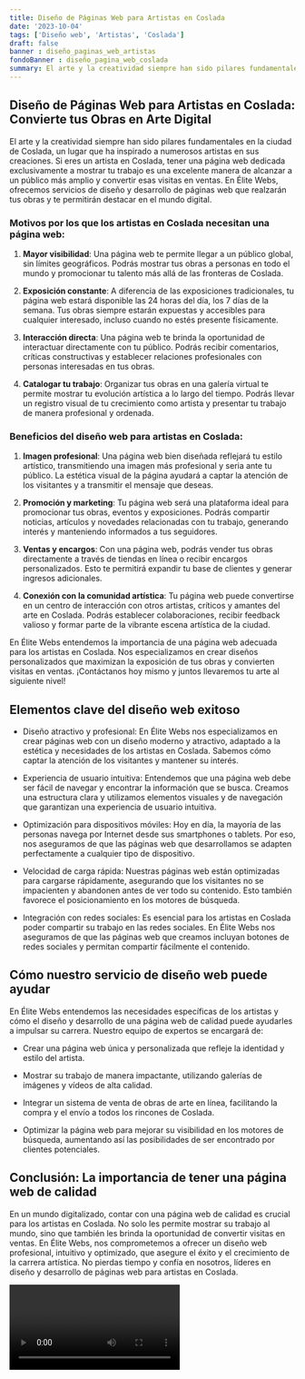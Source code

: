```yaml
---
title: Diseño de Páginas Web para Artistas en Coslada
date: '2023-10-04'
tags: ['Diseño web', 'Artistas', 'Coslada']
draft: false
banner : diseño_paginas_web_artistas
fondoBanner : diseño_pagina_web_coslada
summary: El arte y la creatividad siempre han sido pilares fundamentales en la ciudad de Coslada, un lugar que ha inspirado a numerosos artistas en sus creaciones. Si eres un artista en Coslada, tener una página web dedicada exclusivamente a mostrar tu trabajo es una excelente manera de alcanzar a un público más amplio y convertir esas visitas en ventas. En Élite Webs, ofrecemos servicios de diseño y desarrollo de páginas web que realzarán tus obras y te permitirán destacar en el mundo digital.
---
```


## Diseño de Páginas Web para Artistas en Coslada: Convierte tus Obras en Arte Digital

El arte y la creatividad siempre han sido pilares fundamentales en la ciudad de Coslada, un lugar que ha inspirado a numerosos artistas en sus creaciones. Si eres un artista en Coslada, tener una página web dedicada exclusivamente a mostrar tu trabajo es una excelente manera de alcanzar a un público más amplio y convertir esas visitas en ventas. En Élite Webs, ofrecemos servicios de diseño y desarrollo de páginas web que realzarán tus obras y te permitirán destacar en el mundo digital.

### Motivos por los que los artistas en Coslada necesitan una página web:

1. **Mayor visibilidad**: Una página web te permite llegar a un público global, sin límites geográficos. Podrás mostrar tus obras a personas en todo el mundo y promocionar tu talento más allá de las fronteras de Coslada.

2. **Exposición constante**: A diferencia de las exposiciones tradicionales, tu página web estará disponible las 24 horas del día, los 7 días de la semana. Tus obras siempre estarán expuestas y accesibles para cualquier interesado, incluso cuando no estés presente físicamente.

3. **Interacción directa**: Una página web te brinda la oportunidad de interactuar directamente con tu público. Podrás recibir comentarios, críticas constructivas y establecer relaciones profesionales con personas interesadas en tus obras.

4. **Catalogar tu trabajo**: Organizar tus obras en una galería virtual te permite mostrar tu evolución artística a lo largo del tiempo. Podrás llevar un registro visual de tu crecimiento como artista y presentar tu trabajo de manera profesional y ordenada.

### Beneficios del diseño web para artistas en Coslada:

1. **Imagen profesional**: Una página web bien diseñada reflejará tu estilo artístico, transmitiendo una imagen más profesional y seria ante tu público. La estética visual de la página ayudará a captar la atención de los visitantes y a transmitir el mensaje que deseas.

2. **Promoción y marketing**: Tu página web será una plataforma ideal para promocionar tus obras, eventos y exposiciones. Podrás compartir noticias, artículos y novedades relacionadas con tu trabajo, generando interés y manteniendo informados a tus seguidores.

3. **Ventas y encargos**: Con una página web, podrás vender tus obras directamente a través de tiendas en línea o recibir encargos personalizados. Esto te permitirá expandir tu base de clientes y generar ingresos adicionales.

4. **Conexión con la comunidad artística**: Tu página web puede convertirse en un centro de interacción con otros artistas, críticos y amantes del arte en Coslada. Podrás establecer colaboraciones, recibir feedback valioso y formar parte de la vibrante escena artística de la ciudad.

En Élite Webs entendemos la importancia de una página web adecuada para los artistas en Coslada. Nos especializamos en crear diseños personalizados que maximizan la exposición de tus obras y convierten visitas en ventas. ¡Contáctanos hoy mismo y juntos llevaremos tu arte al siguiente nivel!

<GifSeo />

<Cta />

## Elementos clave del diseño web exitoso

- Diseño atractivo y profesional: En Élite Webs nos especializamos en crear páginas web con un diseño moderno y atractivo, adaptado a la estética y necesidades de los artistas en Coslada. Sabemos cómo captar la atención de los visitantes y mantener su interés.

- Experiencia de usuario intuitiva: Entendemos que una página web debe ser fácil de navegar y encontrar la información que se busca. Creamos una estructura clara y utilizamos elementos visuales y de navegación que garantizan una experiencia de usuario intuitiva.

- Optimización para dispositivos móviles: Hoy en día, la mayoría de las personas navega por Internet desde sus smartphones o tablets. Por eso, nos aseguramos de que las páginas web que desarrollamos se adapten perfectamente a cualquier tipo de dispositivo.

- Velocidad de carga rápida: Nuestras páginas web están optimizadas para cargarse rápidamente, asegurando que los visitantes no se impacienten y abandonen antes de ver todo su contenido. Esto también favorece el posicionamiento en los motores de búsqueda.

- Integración con redes sociales: Es esencial para los artistas en Coslada poder compartir su trabajo en las redes sociales. En Élite Webs nos aseguramos de que las páginas web que creamos incluyan botones de redes sociales y permitan compartir fácilmente el contenido.

## Cómo nuestro servicio de diseño web puede ayudar

En Élite Webs entendemos las necesidades específicas de los artistas y cómo el diseño y desarrollo de una página web de calidad puede ayudarles a impulsar su carrera. Nuestro equipo de expertos se encargará de:

- Crear una página web única y personalizada que refleje la identidad y estilo del artista.

- Mostrar su trabajo de manera impactante, utilizando galerías de imágenes y vídeos de alta calidad.

- Integrar un sistema de venta de obras de arte en línea, facilitando la compra y el envío a todos los rincones de Coslada.

- Optimizar la página web para mejorar su visibilidad en los motores de búsqueda, aumentando así las posibilidades de ser encontrado por clientes potenciales.

## Conclusión: La importancia de tener una página web de calidad

En un mundo digitalizado, contar con una página web de calidad es crucial para los artistas en Coslada. No solo les permite mostrar su trabajo al mundo, sino que también les brinda la oportunidad de convertir visitas en ventas. En Élite Webs, nos comprometemos a ofrecer un diseño web profesional, intuitivo y optimizado, que asegure el éxito y el crecimiento de la carrera artística. No pierdas tiempo y confía en nosotros, líderes en diseño y desarrollo de páginas web para artistas en Coslada.

<Video />

<CtaBot job='Artistas' city='Coslada'/>

<Gmaps query='Coslada+españa+maps' />